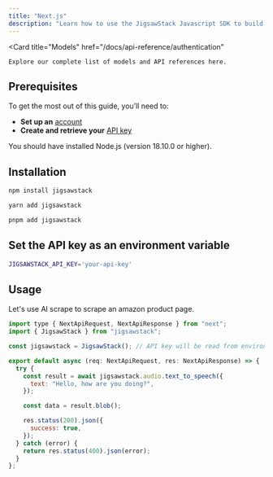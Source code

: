 ```yaml
---
title: "Next.js"
description: "Learn how to use the JigsawStack Javascript SDK to build AI powered applications."
---
```

<Card
    title="Models"
    href="/docs/api-reference/authentication"
  >
    Explore our complete list of models and API references here.
  </Card>

## Prerequisites

To get the most out of this guide, you’ll need to:

- **Set up an** [account](https://jigsawstack.com/dashboard)
- **Create and retrieve your** [API key](https://jigsawstack.com/dashboard)

<Info>You should have installed Node.js (version 18.10.0 or higher).</Info>

## Installation

<CodeGroup>

```bash npm
npm install jigsawstack
```

```bash yarn
yarn add jigsawstack
```

```bash pnpm
pnpm add jigsawstack
```

</CodeGroup>

## Set the API key as an environment variable

```bash .env
JIGSAWSTACK_API_KEY='your-api-key'
```

## Usage

Let's use AI scrape to scrape an amazon product page.

```javascript pages/api/tts.ts
import type { NextApiRequest, NextApiResponse } from "next";
import { JigsawStack } from "jigsawstack";

const jigsawstack = JigsawStack(); // API key will be read from environment

export default async (req: NextApiRequest, res: NextApiResponse) => {
  try {
    const result = await jigsawstack.audio.text_to_speech({
      text: "Hello, how are you doing?",
    });

    const data = result.blob();

    res.status(200).json({
      success: true,
    });
  } catch (error) {
    return res.status(400).json(error);
  }
};
```
